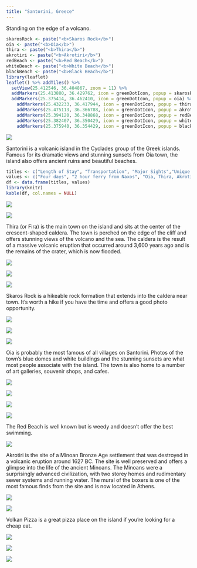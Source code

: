 ```yaml
---
title: "Santorini, Greece"
---
```


Standing on the edge of a volcano.

```r
skarosRock <- paste("<b>Skaros Rock</b>")
oia <- paste("<b>Oia</b>")
thira <- paste("<b>Thira</b>")
akrotiri <- paste("<b>Akrotiri</b>")
redBeach <- paste("<b>Red Beach</b>")
whiteBeach <- paste("<b>White Beach</b>")
blackBeach <- paste("<b>Black Beach</b>")
library(leaflet)
leaflet() %>% addTiles() %>%
  setView(25.412546, 36.404867, zoom = 11) %>%
  addMarkers(25.413880, 36.429762, icon = greenDotIcon, popup = skarosRock) %>%
  addMarkers(25.375414, 36.462410, icon = greenDotIcon, popup = oia) %>%
    addMarkers(25.432233, 36.417944, icon = greenDotIcon, popup = thira) %>%
    addMarkers(25.475113, 36.366788, icon = greenDotIcon, popup = akrotiri) %>%
    addMarkers(25.394120, 36.348868, icon = greenDotIcon, popup = redBeach) %>%
    addMarkers(25.382407, 36.350429, icon = greenDotIcon, popup = whiteBeach) %>%
    addMarkers(25.375940, 36.354429, icon = greenDotIcon, popup = blackBeach)
```

![](./images/Santorini/santorini11.png)

Santorini is a volcanic island in the Cyclades group of the Greek islands. Famous for its dramatic views and stunning sunsets from Oia town, the island also offers ancient ruins and beautiful beaches.

```r
titles <- c("Length of Stay", "Transportation", "Major Sights","Unique Foods", "Restaurant Recommendations")
values <- c("Four days", "2 hour ferry from Naxos", "Oia, Thira, Akrotiri", "Gyro", "Volkan Pizza")
df <- data.frame(titles, values)
library(knitr)
kable(df, col.names = NULL)
```

![](./images/Santorini/santorini5.png)

![](./images/Santorini/santorini55.png)

Thira (or Fira) is the main town on the island and sits at the center of the crescent-shaped caldera. The town is perched on the edge of the cliff and offers stunning views of the volcano and the sea. The caldera is the result of a massive volcanic eruption that occurred around 3,600 years ago and is the remains of the crater, which is now flooded.

![](./images/Santorini/santorini14.png)

![](./images/Santorini/santorini79.png)

![](./images/Santorini/santorini83.png)

Skaros Rock is a hikeable rock formation that extends into the caldera near town. It's worth a hike if you have the time and offers a good photo opportunity.

![](./images/Santorini/santorini15.png)

![](./images/Santorini/santorini82.png)

![](./images/Santorini/santorini95.png)

Oia is probably the most famous of all villages on Santorini. Photos of the town's blue domes and white buildings and the stunning sunsets are what most people associate with the island. The town is also home to a number of art galleries, souvenir shops, and cafes.

![](./images/Santorini/santorini6.png)

![](./images/Santorini/santorini35.png)

![](./images/Santorini/santorini27.png)

![](./images/Santorini/santorini38.png)

The Red Beach is well known but is weedy and doesn't offer the best swimming. 

![](./images/Santorini/santorini41.png)

Akrotiri is the site of a Minoan Bronze Age settlement that was destroyed in a volcanic eruption around 1627 BC. The site is well preserved and offers a glimpse into the life of the ancient Minoans. The Minoans were a surprisingly advanced civilization, with two storey homes and rudimentary sewer systems and running water. The mural of the boxers is one of the most famous finds from the site and is now located in Athens. 

![](./images/Santorini/santorini45.png)

![](./images/Santorini/santorini47.png)

Volkan Pizza is a great pizza place on the island if you're looking for a cheap eat.

![](./images/Santorini/santorini57.png)



![](./images/Santorini/santorini62.png)

![](./images/Santorini/santorini63.png)